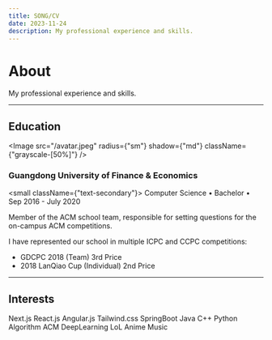 ```yaml
---
title: SONG/CV
date: 2023-11-24
description: My professional experience and skills.
---
```


# About

<p className={"text-secondary"}>My professional experience and skills.</p>

---

## Education

<Image
  src="/avatar.jpeg"
  radius={"sm"}
  shadow={"md"}
  className={"grayscale-[50%]"}
/>

### Guangdong University of Finance & Economics

<small className={"text-secondary"}>
  Computer Science &bull; Bachelor &bull; Sep 2016 - July 2020
</small>

Member of the ACM school team, responsible for setting questions for the on-campus ACM competitions.

I have represented our school in multiple ICPC and CCPC competitions:

- GDCPC 2018 (Team) 3rd Price
- 2018 LanQiao Cup (Individual) 2nd Price

---

## Interests

<div className={"flex-wrap flex gap-4"}>
  <Chip color="primary" radius="sm" variant="flat">
    Next.js
  </Chip>
  <Chip color="primary" radius="sm" variant="flat">
    React.js
  </Chip>
  <Chip color="primary" radius="sm" variant="flat">
    Angular.js
  </Chip>
  <Chip color="primary" radius="sm" variant="flat">
    Tailwind.css
  </Chip>
  <Chip color="primary" radius="sm" variant="flat">
    SpringBoot
  </Chip>
  <Chip color="primary" radius="sm" variant="flat">
    Java
  </Chip>
  <Chip color="primary" radius="sm" variant="flat">
    C++
  </Chip>
  <Chip color="primary" radius="sm" variant="flat">
    Python
  </Chip>
  <Chip color="primary" radius="sm" variant="flat">
    Algorithm
  </Chip>
  <Chip color="primary" radius="sm" variant="flat">
    ACM
  </Chip>
  <Chip color="primary" radius="sm" variant="flat">
    DeepLearning
  </Chip>
  <Chip color="primary" radius="sm" variant="flat">
    LoL
  </Chip>
  <Chip color="primary" radius="sm" variant="flat">
    Anime
  </Chip>
  <Chip color="primary" radius="sm" variant="flat">
    Music
  </Chip>
</div>
